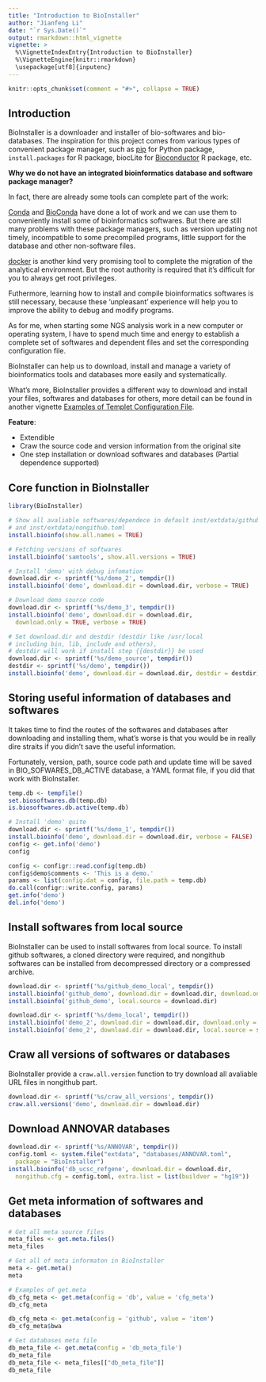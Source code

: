 ```yaml
---
title: "Introduction to BioInstaller"
author: "Jianfeng Li"
date: "`r Sys.Date()`"
output: rmarkdown::html_vignette
vignette: >
  %\VignetteIndexEntry{Introduction to BioInstaller}
  %\VignetteEngine{knitr::rmarkdown}
  \usepackage[utf8]{inputenc}
---
```


```r
knitr::opts_chunk$set(comment = "#>", collapse = TRUE)
```

## Introduction

BioInstaller is a downloader and installer of bio-softwares and bio-databases. The inspiration for this project comes from various types of convenient package manager, such as [pip](https://pypi.python.org/pypi/pip) for Python package, `install.packages` for R package, biocLite for [Bioconductor](http://www.bioconductor.org) R package, etc.

**Why we do not have an integrated bioinformatics database and software package manager?**

In fact, there are already some tools can complete part of the work:

[Conda](https://conda.io/docs/intro.html) and [BioConda](http://bioconda.github.io) have done a lot of work and we can use them to conveniently install some of bioinformatics softwares. But there are still many problems with these package managers, such as version updating not timely, incompatible to some precompiled programs, little support for the database and other non-software files.

[docker](https://www.docker.com/) is another kind very promising tool to complete the migration of the analytical environment. But the root authority is required that it's difficult for you to always get root privileges.

Futhermore, learning how to install and compile bioinformatics softwares is still necessary, because these 'unpleasant' experience will help you to improve the ability to debug and modify programs.

As for me, when starting some NGS analysis work in a new computer or operating system, I have to spend much time and energy to
establish a complete set of softwares and dependent files and set the corresponding configuration file.

BioInstaller can help us to download, install and manage a variety of bioinformatics tools and databases more easily and systematically.

What's more, BioInstaller provides a different way to download and install your files, softwares and databases for others, more detail can be found in another vignette [Examples of Templet Configuration File](https://CRAN.R-project.org/package=BioInstaller/vignettes/write_configuration_file.html).

**Feature**:

- Extendible
- Craw the source code and version information from the original site
- One step installation or download softwares and databases (Partial dependence supported)

## Core function in BioInstaller

```r
library(BioInstaller)

# Show all avaliable softwares/dependece in default inst/extdata/github.toml 
# and inst/extdata/nongithub.toml
install.bioinfo(show.all.names = TRUE)

# Fetching versions of softwares
install.bioinfo('samtools', show.all.versions = TRUE)

# Install 'demo' with debug infomation
download.dir <- sprintf('%s/demo_2', tempdir())
install.bioinfo('demo', download.dir = download.dir, verbose = TRUE)

# Download demo source code
download.dir <- sprintf('%s/demo_3', tempdir())
install.bioinfo('demo', download.dir = download.dir,
  download.only = TRUE, verbose = TRUE)

# Set download.dir and destdir (destdir like /usr/local 
# including bin, lib, include and others), 
# destdir will work if install step {{destdir}} be used
download.dir <- sprintf('%s/demo_source', tempdir())
destdir <- sprintf('%s/demo', tempdir())
install.bioinfo('demo', download.dir = download.dir, destdir = destdir)
```

## Storing useful information of databases and softwares

It takes time to find the routes of the softwares and databases after downloading and installing them, what’s worse is that you would be in really dire straits if you didn't save the useful information. 

Fortunately, version, path, source code path and update time will be saved in BIO_SOFWARES_DB_ACTIVE database, a YAML format file, if you did that work with BioInstaller.

```r
temp.db <- tempfile()
set.biosoftwares.db(temp.db)
is.biosoftwares.db.active(temp.db)

# Install 'demo' quite
download.dir <- sprintf('%s/demo_1', tempdir())
install.bioinfo('demo', download.dir = download.dir, verbose = FALSE)
config <- get.info('demo')
config

config <- configr::read.config(temp.db)
config$demo$comments <- 'This is a demo.'
params <- list(config.dat = config, file.path = temp.db)
do.call(configr::write.config, params)
get.info('demo')
del.info('demo')
```

## Install softwares from local source

BioInstaller can be used to install softwares from local source. To install github softwares, a cloned directory were required, and nongithub softwares can be installed from decompressed directory or a compressed archive.

```r
download.dir <- sprintf('%s/github_demo_local', tempdir())
install.bioinfo('github_demo', download.dir = download.dir, download.only = TRUE, verbose = FALSE)
install.bioinfo('github_demo', local.source = download.dir)

download.dir <- sprintf('%s/demo_local', tempdir())
install.bioinfo('demo_2', download.dir = download.dir, download.only = TRUE, verbose = FALSE)
install.bioinfo('demo_2', download.dir = download.dir, local.source = sprintf('%s/GRCh37_MT_ensGene.txt.gz', download.dir), decompress = TRUE)
```

## Craw all versions of softwares or databases

BioInstaller provide a `craw.all.version` function to try download all avaliable URL files in nongithub part.

```r
download.dir <- sprintf('%s/craw_all_versions', tempdir())
craw.all.versions('demo', download.dir = download.dir)
```

## Download ANNOVAR databases

```r
download.dir <- sprintf('%s/ANNOVAR', tempdir())
config.toml <- system.file("extdata", "databases/ANNOVAR.toml", 
  package = "BioInstaller")
install.bioinfo('db_ucsc_refgene', download.dir = download.dir, 
  nongithub.cfg = config.toml, extra.list = list(buildver = "hg19"))
```

## Get meta information of softwares and databases

```r
# Get all meta source files
meta_files <- get.meta.files()
meta_files

# Get all of meta informaton in BioInstaller
meta <- get.meta()
meta

# Examples of get.meta
db_cfg_meta <- get.meta(config = 'db', value = 'cfg_meta')
db_cfg_meta

db_cfg_meta <- get.meta(config = 'github', value = 'item')
db_cfg_meta$bwa

# Get databases meta file
db_meta_file <- get.meta(config = 'db_meta_file')
db_meta_file
db_meta_file <- meta_files[["db_meta_file"]]
db_meta_file
```
